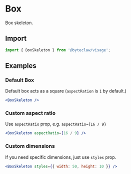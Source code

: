 # Box

Box skeleton.

## Import

```js transpile=false
import { BoxSkeleton } from '@byteclaw/visage';
```

## Examples

### Default Box

Default box acts as a square (`aspectRation` is `1` by default.)

```jsx live=true
<BoxSkeleton />
```

### Custom aspect ratio

Use `aspectRatio` prop, e.g. `aspectRatio={16 / 9}`

```jsx live=true
<BoxSkeleton aspectRatio={16 / 9} />
```

### Custom dimensions

If you need specific dimensions, just use `styles` prop.

```jsx live=true
<BoxSkeleton styles={{ width: 50, height: 10 }} />
```
